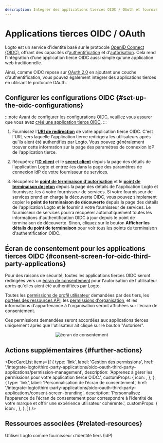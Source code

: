 ```yaml
---
description: Intégrer des applications tierces OIDC / OAuth et fournir une autorisation OAuth avec un écran de consentement.
---
```




# Applications tierces OIDC / OAuth

Logto est un service d'identité basé sur le protocole [OpenID Connect (OIDC)](https://auth.wiki/openid-connect), offrant des capacités d'[authentification](https://auth.wiki/authentication) et d'[autorisation](https://auth.wiki/authorization). Cela rend l'intégration d'une application tierce OIDC aussi simple qu'une application web traditionnelle.

Ainsi, comme OIDC repose sur [OAuth 2.0](https://auth.wiki/oauth-2.0) en ajoutant une couche d'authentification, vous pouvez également intégrer des applications tierces en utilisant le protocole OAuth.

## Configurer les configurations OIDC \{#set-up-the-oidc-configurations}

:::note
Avant de configurer les configurations OIDC, veuillez vous assurer que vous avez [créé une application tierce OIDC](/quick-starts/third-party-oidc).
:::

1. Fournissez l'[**URI de redirection**](/integrate-logto/application-data-structure#redirect-uris) de votre application tierce OIDC. C'est l'URL vers laquelle l'application tierce redirigera les utilisateurs après qu'ils aient été authentifiés par Logto.
   Vous pouvez généralement trouver cette information sur la page des paramètres de connexion IdP de l'application tierce.

2. Récupérez l'[**ID client**](/integrate-logto/application-data-structure#application-id) et le [**secret client**](/integrate-logto/application-data-structure#application-secret) depuis la page des détails de l'application Logto et entrez-les dans la page des paramètres de connexion IdP de votre fournisseur de services.

3. Récupérez le [**point de terminaison d'autorisation**](/integrate-logto/application-data-structure#authorization-endpoint) et le [**point de terminaison de jeton**](/integrate-logto/application-data-structure#token-endpoint) depuis la page des détails de l'application Logto et fournissez-les à votre fournisseur de services.
   Si votre fournisseur de services prend en charge la découverte OIDC, vous pouvez simplement copier le **point de terminaison de découverte** depuis la page des détails de l'application Logto et le fournir à votre fournisseur de services. Le fournisseur de services pourra récupérer automatiquement toutes les informations d'authentification OIDC à jour depuis le point de terminaison de découverte.
   Sinon, cliquez sur le bouton **Afficher les détails du point de terminaison** pour voir tous les points de terminaison d'authentification OIDC.

## Écran de consentement pour les applications tierces OIDC \{#consent-screen-for-oidc-third-party-applications}

Pour des raisons de sécurité, toutes les applications tierces OIDC seront redirigées vers un [écran de consentement](/end-user-flows/consent-screen) pour l'autorisation de l'utilisateur après qu'elles aient été authentifiées par Logto.

Toutes les [permissions de profil utilisateur](/integrate-logto/third-party-applications/oidc-oauth-third-party-applications/permission-management#user-permissions-user-profile-scopes) demandées par des tiers, les [portées des ressources API](/integrate-logto/third-party-applications/oidc-oauth-third-party-applications/permission-management#api-resource-permissions-api-resource-scopes), les [permissions d'organisation](/integrate-logto/third-party-applications/oidc-oauth-third-party-applications/permission-management#organization-permissions-organization-scopes), et les informations d'appartenance à l'organisation seront affichées sur l'écran de consentement.

Ces permissions demandées seront accordées aux applications tierces uniquement après que l'utilisateur ait cliqué sur le bouton "Autoriser".

<center>
  <img src={ConsentScreen} alt="écran de consentement" width={500} />
</center>

## Actions supplémentaires \{#further-actions}

<DocCardList
  items={[
    {
      type: 'link',
      label: 'Gestion des permissions',
      href: '/integrate-logto/third-party-applications/oidc-oauth-third-party-applications/permission-management',
      description: 'Apprenez à gérer les permissions pour votre application tierce OIDC.',
      customProps: {
        icon: <AuthorizationIcon width={20} height={20} />,
      },
    },
    {
      type: 'link',
      label: 'Personnalisation de l’écran de consentement',
      href: '/integrate-logto/third-party-applications/oidc-oauth-third-party-applications/consent-screen-branding',
      description:
        'Personnalisez l’apparence de l’écran de consentement pour correspondre à l’identité de votre marque et offrir une expérience utilisateur cohérente.',
      customProps: {
        icon: <CustomizationIcon width={20} height={20} />,
      },
    },
  ]}
/>

## Ressources associées \{#related-resources}

<Url href="https://blog.logto.io/logto-as-idp">
  Utiliser Logto comme fournisseur d’identité tiers (IdP)
</Url>
